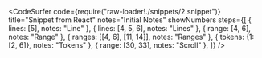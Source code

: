 


<CodeSurfer
  code={require("raw-loader!./snippets/2.snippet")}
  title="Snippet from React"
  notes="Initial Notes"
  showNumbers
  steps={[
    { lines: [5], notes: "Line" },
    { lines: [4, 5, 6], notes: "Lines" },
    { range: [4, 6], notes: "Range" },
    { ranges: [[4, 6], [11, 14]], notes: "Ranges" },
    { tokens: {1: [2, 6]}, notes: "Tokens" },
    { range: [30, 33], notes: "Scroll" },
  ]}
/>